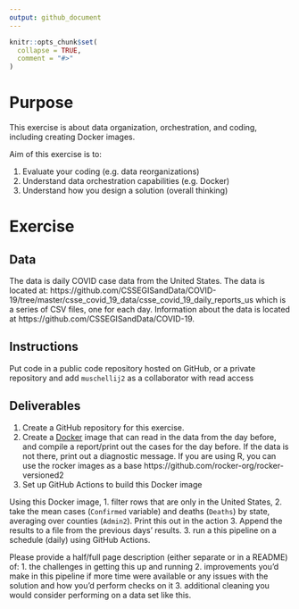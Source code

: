 ```yaml
---
output: github_document
---
```


<!-- README.md is generated from README.Rmd. Please edit that file -->

```r
knitr::opts_chunk$set(
  collapse = TRUE,
  comment = "#>"
)
```

# Purpose

This exercise is about data organization, orchestration, and coding, including creating Docker images.


Aim of this exercise is to:

1. Evaluate your coding (e.g. data reorganizations)
2. Understand data orchestration capabilities (e.g. Docker)
3. Understand how you design a solution (overall thinking)


# Exercise

## Data

The data is daily COVID case data from the United States. The data is located at: 
https://github.com/CSSEGISandData/COVID-19/tree/master/csse_covid_19_data/csse_covid_19_daily_reports_us
which is a series of CSV files, one for each day.  Information about the data is located at https://github.com/CSSEGISandData/COVID-19. 

## Instructions

Put code in a public code repository hosted on GitHub, or a private repository and add `muschellij2` as a collaborator with read access

## Deliverables

1. Create a GitHub repository for this exercise.  
2. Create a [Docker](https://www.docker.com/) image that can read in the data from the day before, and compile a report/print out the cases for the day before.  If the data is not there, print out a diagnostic message.  If you are using R, you can use the rocker images as a base https://github.com/rocker-org/rocker-versioned2
3. Set up GitHub Actions to build this Docker image


Using this Docker image, 
1. filter rows that are only in the United States, 
2. take the mean cases (`Confirmed` variable) and deaths (`Deaths`) by state, averaging over counties (`Admin2`).  Print this out in the action
3. Append the results to a file from the previous days' results.
3. run a this pipeline on a schedule (daily) using GitHub Actions.

Please provide a half/full page description (either separate or in a README) of:
1. the challenges in getting this up and running
2. improvements you'd make in this pipeline if more time were available or any issues with the solution and how you'd perform checks on it
3. additional cleaning you would consider performing on a data set like this. 



